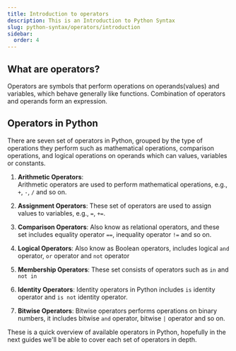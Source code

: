 ```yaml
---
title: Introduction to operators
description: This is an Introduction to Python Syntax
slug: python-syntax/operators/introduction
sidebar:
  order: 4
---
```



## What are operators?

Operators are symbols that perform operations on operands(values) and variables, which behave generally like functions. Combination of operators and operands form an expression. 

## Operators in Python 

There are seven set of operators in Python, grouped by the type of operations they perform such as mathematical operations, comparison operations, and logical operations on operands which can values, variables or constants.

1. **Arithmetic Operators**:  
  Arithmetic operators are used to perform mathematical operations, e.g., `+`, `-`, `/` and so on.

2. **Assignment Operators**:
  These set of operators are used to assign values to variables, e.g., `=`, `+=`.

3. **Comparison Operators**: 
  Also know as relational operators, and these set includes equality operator `==`, inequality operator `!=` and so on. 

4. **Logical Operators**: 
  Also know as Boolean operators, includes logical `and` operator, `or` operator and `not` operator

5. **Membership Operators**: 
  These set consists of operators such as `in` and `not in`

6. **Identity Operators**:
  Identity operators in Python includes `is` identity operator and `is not` identity operator.

7. **Bitwise Operators**: 
  Bitwise operators performs operations on binary numbers, it includes bitwise `and` operator, bitwise ` | ` operator and so on.


These is a quick overview of available operators in Python, hopefully in the next guides we'll be able to cover each set of operators in depth.

